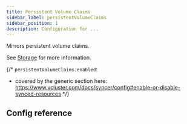 ```yaml
---
title: Persistent Volume Claims
sidebar_label: persistentVolumeClaims
sidebar_position: 1
description: Configuration for ...
---
```




Mirrors persistent volume claims.

See [Storage](/architecture/storage.mdx) for more information.


{/*
`persistentVolumeClaims.enabled`:
- covered by the generic section here: https://www.vcluster.com/docs/syncer/config#enable-or-disable-synced-resources
*/}

## Config reference

<EnableSwitch/>
